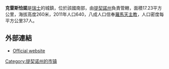 '''克雷斯恰諾'''是[[瑞士|瑞士]]的城鎮，位於該國南部，由[[提契諾州|提契諾州]]負責管轄，面積17.23平方公里，海拔高度260米，2011年人口640，八成人口信奉[[羅馬天主教|羅馬天主教]]，人口密度每平方公里37人。

==外部連結==
* [https://web.archive.org/web/20190616125940/http://www.cresciano.ch/ Official website] {{it icon}}

{{Authority control}}
{{Switzerland-geo-stub}}
[[Category:提契诺州的市镇|Category:提契诺州的市镇]]